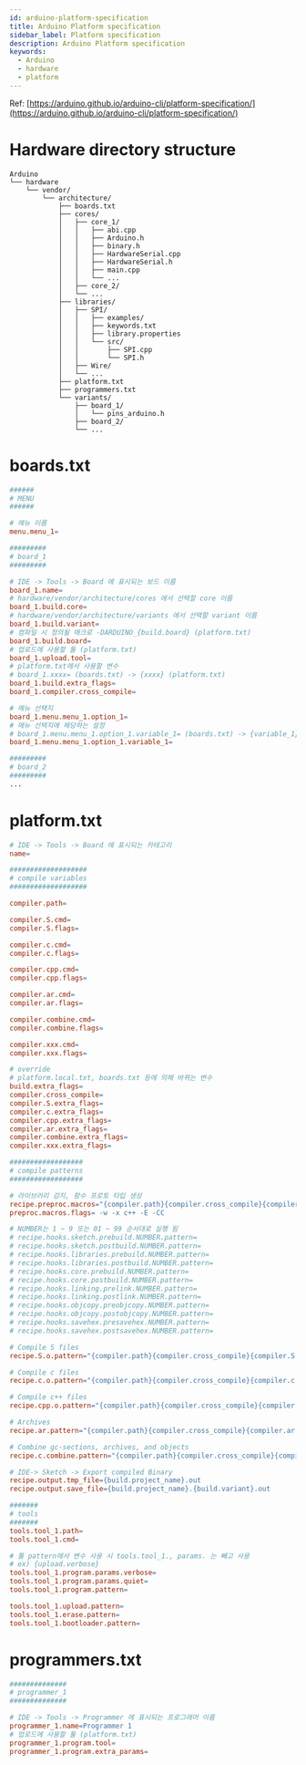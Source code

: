 ```yaml
---
id: arduino-platform-specification
title: Arduino Platform specification
sidebar_label: Platform specification
description: Arduino Platform specification
keywords:
  - Arduino
  - hardware
  - platform
---
```


Ref: [https://arduino.github.io/arduino-cli/platform-specification/](https://arduino.github.io/arduino-cli/platform-specification/)

# Hardware directory structure

```shell
Arduino
└── hardware
    └── vendor/
        └── architecture/
            ├── boards.txt
            ├── cores/
            │   ├── core_1/
            │   │   ├── abi.cpp
            │   │   ├── Arduino.h
            │   │   ├── binary.h
            │   │   ├── HardwareSerial.cpp
            │   │   ├── HardwareSerial.h
            │   │   ├── main.cpp
            │   │   └── ...
            │   ├── core_2/
            │   └── ...
            ├── libraries/
            │   ├── SPI/
            │   │   ├── examples/
            │   │   ├── keywords.txt
            │   │   ├── library.properties
            │   │   └── src/
            │   │       ├── SPI.cpp
            │   │       └── SPI.h
            │   ├── Wire/
            │   └── ...
            ├── platform.txt
            ├── programmers.txt
            └── variants/
                ├── board_1/
                │   └── pins_arduino.h
                ├── board_2/
                └── ...
```

# boards.txt

```makefile title="boards.txt"
######
# MENU
######

# 메뉴 이름
menu.menu_1=

#########
# board_1
#########

# IDE -> Tools -> Board 에 표시되는 보드 이름
board_1.name=
# hardware/vendor/architecture/cores 에서 선택할 core 이름
board_1.build.core=
# hardware/vendor/architecture/variants 에서 선택할 variant 이름
board_1.build.variant=
# 컴파일 시 정의될 매크로 -DARDUINO_{build.board} (platform.txt)
board_1.build.board=
# 업로드에 사용할 툴 (platform.txt)
board_1.upload.tool=
# platform.txt에서 사용할 변수
# board_1.xxxx= (boards.txt) -> {xxxx} (platform.txt)
board_1.build.extra_flags=
board_1.compiler.cross_compile=

# 메뉴 선택지
board_1.menu.menu_1.option_1=
# 메뉴 선택지에 해당하는 설정
# board_1.menu.menu_1.option_1.variable_1= (boards.txt) -> {variable_1} (platform.txt)
board_1.menu.menu_1.option_1.variable_1=

#########
# board_2
#########
...
```

# platform.txt

```makefile title="platform.txt"
# IDE -> Tools -> Board 에 표시되는 카테고리
name=

###################
# compile variables
###################

compiler.path=

compiler.S.cmd=
compiler.S.flags=

compiler.c.cmd=
compiler.c.flags=

compiler.cpp.cmd=
compiler.cpp.flags=

compiler.ar.cmd=
compiler.ar.flags=

compiler.combine.cmd=
compiler.combine.flags=

compiler.xxx.cmd=
compiler.xxx.flags=

# override
# platform.local.txt, boards.txt 등에 의해 바뀌는 변수
build.extra_flags=
compiler.cross_compile=
compiler.S.extra_flags=
compiler.c.extra_flags=
compiler.cpp.extra_flags=
compiler.ar.extra_flags=
compiler.combine.extra_flags=
compiler.xxx.extra_flags=

##################
# compile patterns
##################

# 라이브러리 감지, 함수 프로토 타입 생성
recipe.preproc.macros="{compiler.path}{compiler.cross_compile}{compiler.cpp.cmd}" {compiler.cpp.flags} {preproc.macros.flags} -DARDUINO={runtime.ide.version} -DARDUINO_{build.board} -DARDUINO_ARCH_{build.arch} {compiler.cpp.extra_flags} {build.extra_flags} {includes} "{source_file}" -o "{preprocessed_file_path}"
preproc.macros.flags= -w -x c++ -E -CC

# NUMBER는 1 ~ 9 또는 01 ~ 99 순서대로 실행 됨
# recipe.hooks.sketch.prebuild.NUMBER.pattern=
# recipe.hooks.sketch.postbuild.NUMBER.pattern=
# recipe.hooks.libraries.prebuild.NUMBER.pattern=
# recipe.hooks.libraries.postbuild.NUMBER.pattern=
# recipe.hooks.core.prebuild.NUMBER.pattern=
# recipe.hooks.core.postbuild.NUMBER.pattern=
# recipe.hooks.linking.prelink.NUMBER.pattern=
# recipe.hooks.linking.postlink.NUMBER.pattern=
# recipe.hooks.objcopy.preobjcopy.NUMBER.pattern=
# recipe.hooks.objcopy.postobjcopy.NUMBER.pattern=
# recipe.hooks.savehex.presavehex.NUMBER.pattern=
# recipe.hooks.savehex.postsavehex.NUMBER.pattern=

# Compile S files
recipe.S.o.pattern="{compiler.path}{compiler.cross_compile}{compiler.S.cmd}" {compiler.S.flags} -DARDUINO={runtime.ide.version} -DARDUINO_{build.board} -DARDUINO_ARCH_{build.arch} {compiler.S.extra_flags} {build.extra_flags} {includes} "{source_file}" -o "{object_file}"

# Compile c files
recipe.c.o.pattern="{compiler.path}{compiler.cross_compile}{compiler.c.cmd}" {compiler.c.flags} -DARDUINO={runtime.ide.version} -DARDUINO_{build.board} -DARDUINO_ARCH_{build.arch} {compiler.c.extra_flags} {build.extra_flags} {includes} "{source_file}" -o "{object_file}"

# Compile c++ files
recipe.cpp.o.pattern="{compiler.path}{compiler.cross_compile}{compiler.cpp.cmd}" {compiler.cpp.flags} -DARDUINO={runtime.ide.version} -DARDUINO_{build.board} -DARDUINO_ARCH_{build.arch} {compiler.cpp.extra_flags} {build.extra_flags} {includes} "{source_file}" -o "{object_file}"

# Archives
recipe.ar.pattern="{compiler.path}{compiler.cross_compile}{compiler.ar.cmd}" {compiler.ar.flags} {compiler.ar.extra_flags} "{archive_file_path}" "{object_file}"

# Combine gc-sections, archives, and objects
recipe.c.combine.pattern="{compiler.path}{compiler.cross_compile}{compiler.combine.cmd}" {compiler.combine.flags} {compiler.combine.extra_flags} -o "{build.path}/{build.project_name}.out" {object_files} {archive_file_path} "-L{build.path}"

# IDE-> Sketch -> Export compiled Binary
recipe.output.tmp_file={build.project_name}.out
recipe.output.save_file={build.project_name}.{build.variant}.out

#######
# tools
#######
tools.tool_1.path=
tools.tool_1.cmd=

# 툴 pattern에서 변수 사용 시 tools.tool_1., params. 는 빼고 사용
# ex) {upload.verbose}
tools.tool_1.program.params.verbose=
tools.tool_1.program.params.quiet=
tools.tool_1.program.pattern=

tools.tool_1.upload.pattern=
tools.tool_1.erase.pattern=
tools.tool_1.bootloader.pattern=
```

# programmers.txt

```makefile title="programmers.txt"
##############
# programmer_1
##############

# IDE -> Tools -> Programmer 에 표시되는 프로그래머 이름
programmer_1.name=Programmer 1
# 업로드에 사용할 툴 (platform.txt)
programmer_1.program.tool=
programmer_1.program.extra_params=
```
